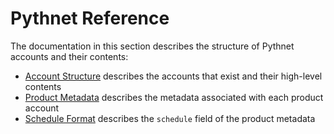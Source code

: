 # Pythnet Reference

The documentation in this section describes the structure of Pythnet accounts and their contents:

- [Account Structure](/price-feeds/core/pythnet-reference/account-structure.mdx) describes the accounts that exist and their high-level contents
- [Product Metadata](/price-feeds/core/pythnet-reference/product-metadata.mdx) describes the metadata associated with each product account
- [Schedule Format](/price-feeds/core/pythnet-reference/schedule-format.mdx) describes the `schedule` field of the product metadata
